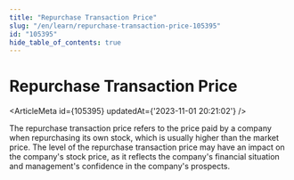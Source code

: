 ```yaml
---
title: "Repurchase Transaction Price"
slug: "/en/learn/repurchase-transaction-price-105395"
id: "105395"
hide_table_of_contents: true
---
```



# Repurchase Transaction Price

<ArticleMeta id={105395} updatedAt={'2023-11-01 20:21:02'} />
<div className='border-solid border-b border-t-0 my-4 border-[var(--ifm-color-gray-300)]' />

The repurchase transaction price refers to the price paid by a company when repurchasing its own stock, which is usually higher than the market price. The level of the repurchase transaction price may have an impact on the company's stock price, as it reflects the company's financial situation and management's confidence in the company's prospects.
